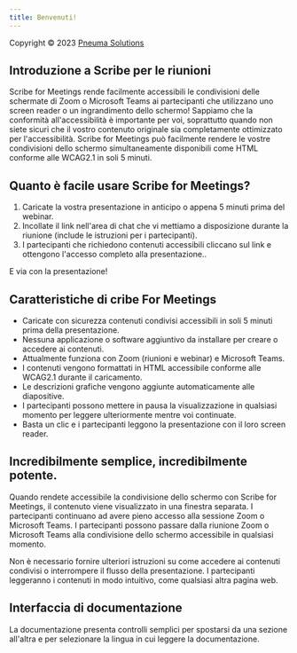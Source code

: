 ```yaml
---
title: Benvenuti!
---
```


Copyright © 2023 [Pneuma Solutions](https://www.pneumasolutions.com)  
## Introduzione a Scribe per le riunioni

Scribe for Meetings rende facilmente accessibili le condivisioni delle schermate di Zoom o Microsoft Teams ai partecipanti che utilizzano uno screen reader o un ingrandimento dello schermo! Sappiamo che la conformità all'accessibilità è importante per voi, soprattutto quando non siete sicuri che il vostro contenuto originale sia completamente ottimizzato per l'accessibilità. Scribe for Meetings può facilmente rendere le vostre condivisioni dello schermo simultaneamente disponibili come HTML conforme alle WCAG2.1 in soli 5 minuti.

## Quanto è facile usare Scribe for Meetings?

1. Caricate la vostra presentazione in anticipo o appena 5 minuti prima del webinar.
1. Incollate il link nell'area di chat che vi mettiamo a disposizione durante la riunione (include le istruzioni per i partecipanti).
1. I partecipanti che richiedono contenuti accessibili cliccano sul link e ottengono l'accesso completo alla presentazione..

E via con la presentazione!

## Caratteristiche di cribe For Meetings

* Caricate con sicurezza contenuti condivisi accessibili in soli 5 minuti prima della presentazione.
* Nessuna applicazione o software aggiuntivo da installare per creare o accedere ai contenuti.
* Attualmente funziona con Zoom (riunioni e webinar) e Microsoft Teams.
* I contenuti vengono formattati in HTML accessibile conforme alle WCAG2.1 durante il caricamento.
* Le descrizioni grafiche vengono aggiunte automaticamente alle diapositive.
* I partecipanti possono mettere in pausa la visualizzazione in qualsiasi momento per leggere ulteriormente mentre voi continuate.
* Basta un clic e i partecipanti leggono la presentazione con il loro screen reader.

## Incredibilmente semplice, incredibilmente potente.

Quando rendete accessibile la condivisione dello schermo con Scribe for Meetings, il contenuto viene visualizzato in una finestra separata. I partecipanti continuano ad avere pieno accesso alla sessione Zoom o Microsoft Teams.
I partecipanti possono passare dalla riunione Zoom o Microsoft Teams alla condivisione dello schermo accessibile in qualsiasi momento.

Non è necessario fornire ulteriori istruzioni su come accedere ai contenuti condivisi o interrompere il flusso della presentazione. I partecipanti leggeranno i contenuti in modo intuitivo, come qualsiasi altra pagina web.

## Interfaccia di documentazione

La documentazione presenta controlli semplici per spostarsi da una sezione all'altra e per selezionare la lingua in cui leggere la documentazione.
